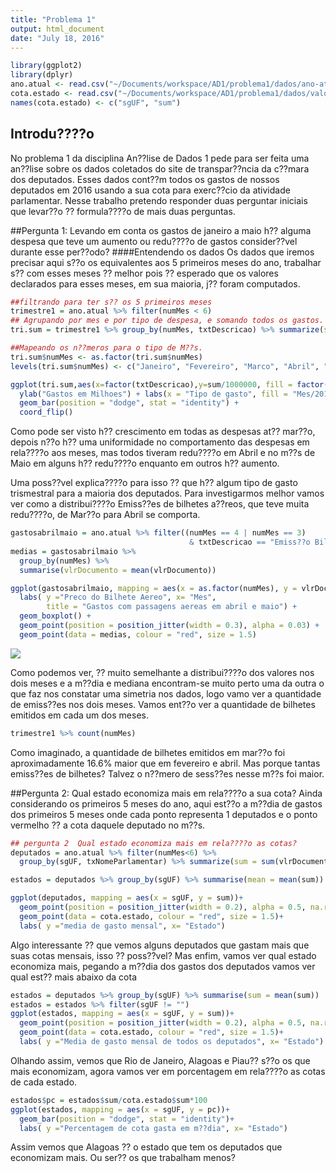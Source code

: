 ```yaml
---
title: "Problema 1"
output: html_document
date: "July 18, 2016"
---
```


```r
library(ggplot2)
library(dplyr)
ano.atual <- read.csv("~/Documents/workspace/AD1/problema1/dados/ano-atual.csv")
cota.estado <- read.csv("~/Documents/workspace/AD1/problema1/dados/valor-cota-por-estado.csv")
names(cota.estado) <- c("sgUF", "sum")

```

## Introdu????o
No problema 1 da disciplina An??lise de Dados 1 pede para ser feita uma an??lise sobre os dados coletados do site de transpar??ncia da c??mara dos deputados. Esses dados cont??m todos os gastos de nossos deputados em 2016 usando a sua cota para exerc??cio da atividade parlamentar.
Nesse trabalho pretendo responder duas perguntar iniciais que levar??o ?? formula????o de mais duas perguntas.



##Pergunta 1: Levando em conta os gastos de janeiro a maio h?? alguma despesa que teve um aumento ou redu????o de gastos consider??vel durante esse per??odo?
####Entendendo os dados
Os dados que iremos precisar aqui s??o os equivalentes aos 5 primeiros meses do ano, trabalhar s?? com esses meses ?? melhor pois ?? esperado que os valores declarados para esses meses, em sua maioria, j?? foram computados.

```r
##filtrando para ter s?? os 5 primeiros meses
trimestre1 = ano.atual %>% filter(numMes < 6)
## Agrupando por mes e por tipo de despesa, e somando todos os gastos.
tri.sum = trimestre1 %>% group_by(numMes, txtDescricao) %>% summarize(sum = sum(vlrDocumento))

##Mapeando os n??meros para o tipo de M??s.
tri.sum$numMes <- as.factor(tri.sum$numMes)
levels(tri.sum$numMes) <- c("Janeiro", "Fevereiro", "Marco", "Abril", "Maio")

ggplot(tri.sum,aes(x=factor(txtDescricao),y=sum/1000000, fill = factor(numMes))) +
  ylab("Gastos em Milhoes") + labs(x = "Tipo de gasto", fill = "Mes/2016") +
  geom_bar(position = "dodge", stat = "identity") +
  coord_flip()
```

Como pode ser visto h?? crescimento em todas as despesas at?? mar??o, depois n??o h?? uma uniformidade no comportamento das despesas em rela????o aos meses, mas todos tiveram redu????o em Abril e no m??s de Maio em alguns h?? redu????o enquanto em outros h?? aumento.

Uma poss??vel explica????o para isso ?? que h?? algum tipo de gasto trismestral para a maioria dos deputados.
Para investigarmos melhor vamos ver como a distribui????o Emiss??es de bilhetes a??reos, que teve muita redu????o,  de Mar??o para Abril se comporta.

```r
gastosabrilmaio = ano.atual %>% filter((numMes == 4 | numMes == 3)
                                        & txtDescricao == "Emiss??o Bilhete A??reo")
medias = gastosabrilmaio %>% 
  group_by(numMes) %>% 
  summarise(vlrDocumento = mean(vlrDocumento))

ggplot(gastosabrilmaio, mapping = aes(x = as.factor(numMes), y = vlrDocumento) ) +
  labs( y ="Preco do Bilhete Aereo", x= "Mes",
        title = "Gastos com passagens aereas em abril e maio") +
  geom_boxplot() +
  geom_point(position = position_jitter(width = 0.3), alpha = 0.03) +
  geom_point(data = medias, colour = "red", size = 1.5)

```

![](plot45.png)  

Como podemos ver, ?? muito semelhante a distribui????o dos valores nos dois meses e a m??dia e mediana encontram-se muito perto uma da outra o que faz nos constatar uma simetria nos dados, logo vamo ver a quantidade de emiss??es nos dois meses. Vamos ent??o ver a quantidade de bilhetes emitidos em cada um dos meses.

```r
trimestre1 %>% count(numMes)
```

Como imaginado, a quantidade de bilhetes emitidos em mar??o foi aproximadamente 16.6% maior que em fevereiro e abril. Mas porque tantas emiss??es de bilhetes? Talvez o n??mero de sess??es nesse m??s foi maior.


##Pergunta 2: Qual estado economiza mais em rela????o a sua cota?
Ainda considerando os primeiros 5 meses do ano, aqui est??o a m??dia de gastos dos primeiros 5 meses onde cada ponto representa 1 deputados e o ponto vermelho ?? a cota daquele deputado no m??s.

```r
## pergunta 2  Qual estado economiza mais em rela????o as cotas? 
deputados = ano.atual %>% filter(numMes<6) %>%
  group_by(sgUF, txNomeParlamentar) %>% summarize(sum = sum(vlrDocumento)/5)

estados = deputados %>% group_by(sgUF) %>% summarise(mean = mean(sum))

ggplot(deputados, mapping = aes(x = sgUF, y = sum))+
  geom_point(position = position_jitter(width = 0.2), alpha = 0.5, na.rm = TRUE)+
  geom_point(data = cota.estado, colour = "red", size = 1.5)+
  labs( y ="media de gasto mensal", x= "Estado")

```

Algo interessante ?? que vemos alguns deputados que gastam mais que suas cotas mensais, isso ?? poss??vel? Mas enfim, vamos ver qual estado economiza mais, pegando a m??dia dos gastos dos deputados vamos ver qual est?? mais abaixo da cota

```r
estados = deputados %>% group_by(sgUF) %>% summarise(sum = mean(sum))
estados = estados %>% filter(sgUF != "")
ggplot(estados, mapping = aes(x = sgUF, y = sum))+
  geom_point(position = position_jitter(width = 0.2), alpha = 0.5, na.rm = TRUE)+
  geom_point(data = cota.estado, colour = "red", size = 1.5)+
  labs( y ="Media de gasto mensal de todos os deputados", x= "Estado")


```

Olhando assim, vemos que Rio de Janeiro, Alagoas e Piau?? s??o os que mais economizam, agora vamos ver em porcentagem em rela????o as cotas de cada estado.

```r
estados$pc = estados$sum/cota.estado$sum*100 
ggplot(estados, mapping = aes(x = sgUF, y = pc))+
  geom_bar(position = "dodge", stat = "identity")+
  labs( y ="Percentagem de cota gasta em m??dia", x= "Estado")

```

Assim vemos que Alagoas ?? o estado que tem os deputados que economizam mais. Ou ser?? os que trabalham menos?

